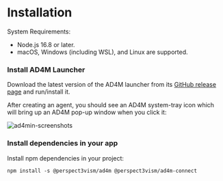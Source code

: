 # Installation

System Requirements:

- Node.js 16.8 or later.
- macOS, Windows (including WSL), and Linux are supported.

### Install AD4M Launcher

Download the latest version of the AD4M launcher from
its [GitHub release page](https://github.com/perspect3vism/ad4min/releases) and run/install it.

After creating an agent, you should see an AD4M system-tray icon which will
bring up an AD4M pop-up window when you click it:

![ad4min-screenshots](/images/launcher.jpg)

### Install dependencies in your app

Install npm dependencies in your project:

```
npm install -s @perspect3vism/ad4m @perspect3vism/ad4m-connect
```

